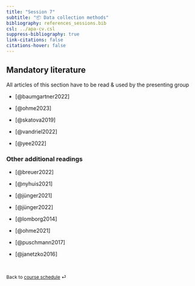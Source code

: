 ```yaml
---
title: "Session 7"
subtitle: "📦 Data collection methods"
bibliography: references_sessions.bib
csl: ../apa-cv.csl 
suppress-bibliography: true
link-citations: false
citations-hover: false
---
```


## Mandatory literature

::: {.callout-important appearance="simple"}
All articles of this section have to be read & used by the presenting group
:::

-   [@baumgartner2022]

-   [@ohme2023]

-   [@skatova2019]

-   [@vandriel2022]

-   [@yee2022]

### Other additional readings 

-   [@breuer2022]

-   [@nyhuis2021]

-   [@jünger2021]

-   [@jünger2022]

-   [@lomborg2014]

-   [@ohme2021]

-   [@puschmann2017]

-   [@janetzko2016]

<br>

::: {style="font-size: 0.875em;"}
Back to [course schedule](/index.html "Course schedule") ⏎
:::
